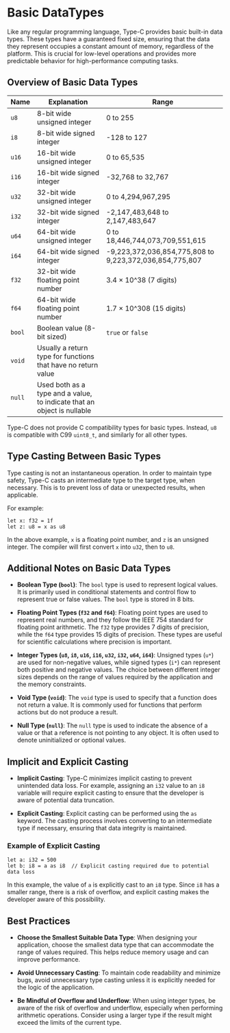 Basic DataTypes
===

Like any regular programming language, Type-C provides basic built-in data types. These types have a guaranteed fixed size, ensuring that the data they represent occupies a constant amount of memory, regardless of the platform. This is crucial for low-level operations and provides more predictable behavior for high-performance computing tasks.

## Overview of Basic Data Types

| **Name** | **Explanation** | **Range** |
|----------|-----------------|-----------|
| `u8`     | 8-bit wide unsigned integer | 0 to 255 |
| `i8`     | 8-bit wide signed integer   | -128 to 127 |
| `u16`    | 16-bit wide unsigned integer | 0 to 65,535 |
| `i16`    | 16-bit wide signed integer   | -32,768 to 32,767 |
| `u32`    | 32-bit wide unsigned integer | 0 to 4,294,967,295 |
| `i32`    | 32-bit wide signed integer   | -2,147,483,648 to 2,147,483,647 |
| `u64`    | 64-bit wide unsigned integer | 0 to 18,446,744,073,709,551,615 |
| `i64`    | 64-bit wide signed integer   | -9,223,372,036,854,775,808 to 9,223,372,036,854,775,807 |
| `f32`    | 32-bit wide floating point number | 3.4 × 10^38 (7 digits) |
| `f64`    | 64-bit wide floating point number | 1.7 × 10^308 (15 digits) |
| `bool`   | Boolean value (8-bit sized)  | `true` or `false` |
| `void`   | Usually a return type for functions that have no return value | |
| `null`   | Used both as a type and a value, to indicate that an object is nullable | |

Type-C does not provide C compatibility types for basic types. Instead, `u8` is compatible with C99 `uint8_t`, and similarly for all other types.

## Type Casting Between Basic Types

Type casting is not an instantaneous operation. In order to maintain type safety, Type-C casts an intermediate type to the target type, when necessary. This is to prevent loss of data or unexpected results, when applicable.

For example:

```tc
let x: f32 = 1f
let z: u8 = x as u8
```

In the above example, `x` is a floating point number, and `z` is an unsigned integer. The compiler will first convert `x` into `u32`, then to `u8`.

## Additional Notes on Basic Data Types

- **Boolean Type (`bool`)**: The `bool` type is used to represent logical values. It is primarily used in conditional statements and control flow to represent true or false values. The `bool` type is stored in 8 bits.

- **Floating Point Types (`f32` and `f64`)**: Floating point types are used to represent real numbers, and they follow the IEEE 754 standard for floating point arithmetic. The `f32` type provides 7 digits of precision, while the `f64` type provides 15 digits of precision. These types are useful for scientific calculations where precision is important.

- **Integer Types (`u8`, `i8`, `u16`, `i16`, `u32`, `i32`, `u64`, `i64`)**: Unsigned types (`u*`) are used for non-negative values, while signed types (`i*`) can represent both positive and negative values. The choice between different integer sizes depends on the range of values required by the application and the memory constraints.

- **Void Type (`void`)**: The `void` type is used to specify that a function does not return a value. It is commonly used for functions that perform actions but do not produce a result.

- **Null Type (`null`)**: The `null` type is used to indicate the absence of a value or that a reference is not pointing to any object. It is often used to denote uninitialized or optional values.

## Implicit and Explicit Casting

- **Implicit Casting**: Type-C minimizes implicit casting to prevent unintended data loss. For example, assigning an `i32` value to an `i8` variable will require explicit casting to ensure that the developer is aware of potential data truncation.

- **Explicit Casting**: Explicit casting can be performed using the `as` keyword. The casting process involves converting to an intermediate type if necessary, ensuring that data integrity is maintained.

### Example of Explicit Casting

```tc
let a: i32 = 500
let b: i8 = a as i8  // Explicit casting required due to potential data loss
```

In this example, the value of `a` is explicitly cast to an `i8` type. Since `i8` has a smaller range, there is a risk of overflow, and explicit casting makes the developer aware of this possibility.

## Best Practices

- **Choose the Smallest Suitable Data Type**: When designing your application, choose the smallest data type that can accommodate the range of values required. This helps reduce memory usage and can improve performance.

- **Avoid Unnecessary Casting**: To maintain code readability and minimize bugs, avoid unnecessary type casting unless it is explicitly needed for the logic of the application.

- **Be Mindful of Overflow and Underflow**: When using integer types, be aware of the risk of overflow and underflow, especially when performing arithmetic operations. Consider using a larger type if the result might exceed the limits of the current type.
